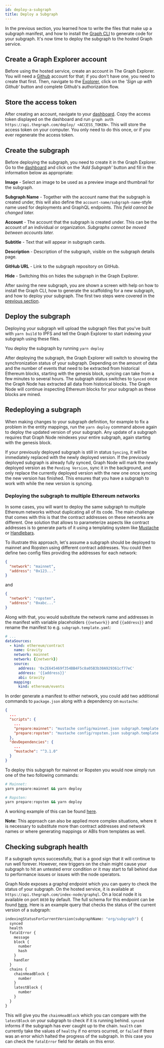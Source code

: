 ```yaml
---
id: deploy-a-subgraph
title: Deploy a Subgraph
---
```


In the previous section, you learned how to write the files that make up a
subgraph manifest, and how to install the
[Graph CLI](https://github.com/graphprotocol/graph-cli) to generate code
for your subgraph. It's now time to deploy the subgraph to the hosted Graph
service.

## Create a Graph Explorer account

Before using the hosted service, create an account
in The Graph Explorer. You will need a [Github](https://github.com/)
account for that; if you don't have one, you need to create that
first. Then, navigate to the [Explorer](https://thegraph.com/explorer/),
click on the _'Sign up with Github'_ button and complete Github's
authorization flow.

## Store the access token

After creating an account, navigate to your
[dashboard](https://thegraph.com/explorer/dashboard). Copy the access token
displayed on the dashboard and run `graph auth https://api.thegraph.com/deploy/ <ACCESS_TOKEN>`. This will store the access token on your computer. You only
need to do this once, or if you ever regenerate the access token.

## Create the subgraph

Before deploying the subgraph, you need to create it in the Graph
Explorer. Go to the [dashboard](https://thegraph.com/explorer/dashboard)
and click on the _'Add Subgraph'_ button and fill in the information below as appropriate:

**Image** - Select an image to be used as a preview image and thumbnail for the subgraph.

**Subgraph Name** - Together with the account name that the subgraph is created under,
this will also define the `account-name/subgraph-name`-style name
used for deployments and GraphQL endpoints. _This field cannot
be changed later._

**Account** - The account that the subgraph is created under. This can be the account of an individual or organization. _Subgraphs cannot be moved between accounts later._

**Subtitle** - Text that will appear in subgraph cards.

**Description** - Description of the subgraph, visible on the subgraph details page.

**GitHub URL** - Link to the subgraph repository on GitHub.

**Hide** - Switching this on hides the subgraph in the Graph Explorer.

After saving the new subgraph, you are shown a screen with help on how to
install the Graph CLI, how to generate the scaffolding for a new subgraph,
and how to deploy your subgraph. The first two steps were covered in the
[previous section](./define-a-subgraph).

## Deploy the subgraph

Deploying your subgraph will upload the subgraph files that you've built
with `yarn build` to IPFS and tell the Graph Explorer to start indexing
your subgraph using these files.

You deploy the subgraph by running `yarn deploy`

After deploying the subgraph, the Graph Explorer will switch to showing
the synchronization status of your subgraph. Depending on the amount of
data and the number of events that need to be extracted from historical
Ethereum blocks, starting with the genesis block, syncing can take from a
few minutes to several hours. The subgraph status switches to `Synced` once
the Graph Node has extracted all data from historical blocks. The Graph
Node will continue inspecting Ethereum blocks for your subgraph as these
blocks are mined.

## Redeploying a subgraph

When making changes to your subgraph definition, for example to fix a
problem in the entity mappings, run the `yarn deploy`
command above again to deploy the updated version of your subgraph. Any
update of a subgraph requires that Graph Node reindexes your entire
subgraph, again starting with the genesis block.

If your previously deployed subgraph is still in status `Syncing`, it will
be immediately replaced with the newly deployed version. If the previously
deployed subgraph is already fully synced, Graph Node will mark the newly
deployed version as the `Pending Version`, sync it in the background, and
only replace the currently deployed version with the new one once syncing
the new version has finished. This ensures that you have a subgraph to work
with while the new version is syncing.

### Deploying the subgraph to multiple Ethereum networks

In some cases, you will want to deploy the same subgraph to multiple Ethereum
networks without duplicating all of its code. The main challenge that comes
with this is that the contract addresses on these networks are different. One
solution that allows to parameterize aspects like contract addresses is to
generate parts of it using a templating system like
[Mustache](https://mustache.github.io/) or [Handlebars](https://handlebarsjs.com/).

To illustrate this approach, let's assume a subgraph should be deployed to
mainnet and Ropsten using different contract addresses. You could then define
two config files providing the addresses for each network:

```json
{
  "network": "mainnet",
  "address": "0x123..."
}
```

and

```json
{
  "network": "ropsten",
  "address": "0xabc..."
}
```

Along with that, you would substitute the network name and addresses in the
manifest with variable placeholders `{{network}}` and `{{address}}` and
rename the manifest to e.g. `subgraph.template.yaml`:

```yaml
# ...
dataSources:
  - kind: ethereum/contract
    name: Gravity
    network: mainnet
    network: {{network}}
    source:
      address: '0x2E645469f354BB4F5c8a05B3b30A929361cf77eC'
      address: '{{address}}'
      abi: Gravity
    mapping:
      kind: ethereum/events
```

In order generate a manifest to either network, you could add two additional
commands to `package.json` along with a dependency on `mustache`:

```json
{
  ...
  "scripts": {
    ...
    "prepare:mainnet": "mustache config/mainnet.json subgraph.template.yaml > subgraph.yaml",
    "prepare:ropsten": "mustache config/ropsten.json subgraph.template.yaml > subgraph.yaml"
  },
  "devDependencies": {
    ...
    "mustache": "^3.1.0"
  }
}
```

To deploy this subgraph for mainnet or Ropsten you would now simply run
one of the two following commands:

```sh
# Mainnet:
yarn prepare:mainnet && yarn deploy

# Ropsten:
yarn prepare:ropsten && yarn deploy
```

A working example of this can be found [here](https://github.com/graphprotocol/example-subgraph/tree/371232cf68e6d814facf5e5413ad0fef65144759).

**Note:** This approach can also be applied more complex situations,
where it is necessary to substitute more than contract addresses and
network names or where generating mappings or ABIs from templates as
well.

## Checking subgraph health

If a subgraph syncs successfully, that is a good sign that it will continue to
run well forever. However, new triggers on the chain might cause your subgraph
to hit an untested error condition or it may start to fall behind due to
performance issues or issues with the node operators.

Graph Node exposes a graphql endpoint which you can query to check the status of your subgraph. On
the hosted service, it is available at `https://api.thegraph.com/index-node/graphql`. On a local
node it is available on port `8030` by default. The full schema for this endpoint can be found
[here](https://github.com/graphprotocol/graph-node/blob/master/server/index-node/src/schema.graphql).
Here is an example query that checks the status of the current version of a subgraph:

```graphql
indexingStatusForCurrentVersion(subgraphName: "org/subgraph") {
  synced
  health
  fatalError {
    message
    block {
      number
      hash
    }
    handler
  }
  chains {
    chainHeadBlock {
      number
    }
    latestBlock {
      number
    }
  }
}
```

This will give you the `chainHeadBlock` which you can compare with the
`latestBlock` on your subgraph to check if it is running behind. `synced`
informs if the subgraph has ever caught up to the chain. `health` can currently
take the values of `healthy` if no errors ocurred, or `failed` if there was an
error which halted the progress of the subgraph. In this case you can check the
`fatalError` field for details on this error.
